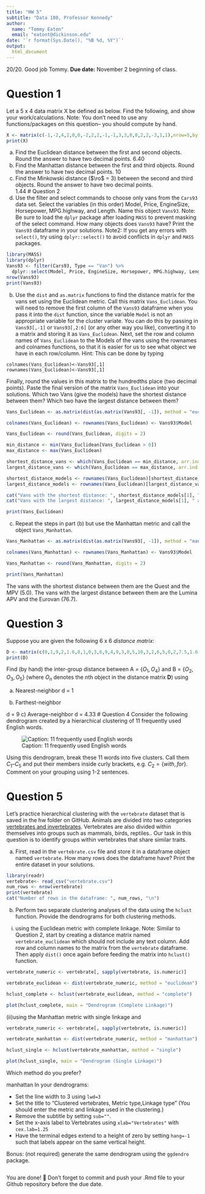 ```yaml
---
title: "HW 5"
subtitle: "Data 180, Professor Kennedy"
author: 
  name: "Tommy Eaton"
  email: "eatont@dickinson.edu"
date: '`r format(Sys.Date(), "%B %d, %Y")`'
output: 
  html_document
---
```

20/20. Good job Tommy. 
**Due date:** November 2 beginning of class.

# Question 1
Let a 5 x 4 data matrix X be defined as below. Find the following, and show your work/calculations. Note: You don't need to use any functions/packages on this question-- you should compute by hand.

```r
X <- matrix(c(-1,-2,4,2,0,0,-2,2,2,-1,-1,3,3,0,0,2,2,-3,1,1),nrow=5,byrow = T)
print(X)
```

a) Find the Euclidean distance between the first and second objects. Round the answer to have two decimal points. 
6.40
b) Find the Manhattan distance between the first and third objects. Round the answer to have two decimal points.
10
c) Find the Minkowski distance ($\ro$ = 3) between the second and third objects. Round the answer to have two decimal points.  
1.44
# Question 2
a) Use the filter and select commands to choose only vans from the `Cars93` data set. Select the variables (in this order) Model, Price, EngineSize, Horsepower, MPG.highway, and Length. Name this object `Vans93`. Note: Be sure to load the `dplyr` package after loading `MASS` to prevent masking of the select command. How many objects does `Vans93` have? Print the `Vans93` dataframe in your solutions. Note2: If you get any errors with `select()`, try using `dplyr::select()` to avoid conflicts in `dplyr` and `MASS` packages.
```r
library(MASS)
library(dplyr)
Vans93 <- filter(Cars93, Type == "Van") %>%
  dplyr::select(Model, Price, EngineSize, Horsepower, MPG.highway, Length)
nrow(Vans93)
print(Vans93)

```

b) Use the `dist` and `as.matrix` functions to find the distance matrix for the vans set using the Euclidean metric. Call this matrix `Vans_Euclidean`. You will need to remove the first column of the `Vans93` dataframe when you pass it into the `dist` function, since the variable `Model` is not an appropriate variable for the cluster variate. You can do this by passing in `Vans93[,-1]` or `Vans93[,2:6]` (or any other way you like), converting it to a matrix and storing it as `Vans_Euclidean`. Next, set the row and column names of `Vans_Euclidean` to the Models of the vans using the rownames and colnames functions, so that it is easier for us to see what object we have in each row/column. Hint: This can be done by typing

```
colnames(Vans_Euclidean)<-Vans93[,1]
rownames(Vans_Euclidean)<-Vans93[,1]
```

Finally, round the values in this matrix to the hundredths place (two decimal points). Paste the final version of the matrix `Vans_Euclidean` into your solutions. Which two Vans (give the models) have the shortest distance between them? Which two have the largest distance between them?
```r
Vans_Euclidean <- as.matrix(dist(as.matrix(Vans93[, -1]), method = "euclidean"))

colnames(Vans_Euclidean) <- rownames(Vans_Euclidean) <- Vans93$Model

Vans_Euclidean <- round(Vans_Euclidean, digits = 2)

min_distance <- min(Vans_Euclidean[Vans_Euclidean > 0])  
max_distance <- max(Vans_Euclidean)

shortest_distance_vans <- which(Vans_Euclidean == min_distance, arr.ind = TRUE)
largest_distance_vans <- which(Vans_Euclidean == max_distance, arr.ind = TRUE)

shortest_distance_models <- rownames(Vans_Euclidean)[shortest_distance_vans]
largest_distance_models <- rownames(Vans_Euclidean)[largest_distance_vans]

cat("Vans with the shortest distance: ", shortest_distance_models[1], " and ", shortest_distance_models[2], "\n")
cat("Vans with the largest distance: ", largest_distance_models[1], " and ", largest_distance_models[2], "\n")

print(Vans_Euclidean)

```



c) Repeat the steps in part (b) but use the Manhattan metric and call the object `Vans_Manhattan`.
```r
Vans_Manhattan <- as.matrix(dist(as.matrix(Vans93[, -1]), method = "manhattan"))

colnames(Vans_Manhattan) <- rownames(Vans_Manhattan) <- Vans93$Model

Vans_Manhattan <- round(Vans_Manhattan, digits = 2)

print(Vans_Manhattan)

```

The vans with the shortest distance between them are the Quest and the MPV (5.0). The vans with the largest distance between them are the Lumina APV and the Eurovan (76.7).

# Question 3
Suppose you are given the following 6 x 6 *distance matrix*:
```r
D <- matrix(c(0,1,9,2,1.6,8,1,0,3,6,9,4,9,3,0,5,10,3,2,6,5,0,2,7.5,1.6,9,10,2,0,5.5,8,4,3,7.5,5.5,0),nrow=6,byrow = T)
print(D)
```

Find (by hand) the inter-group distance between A = $\{O_1, O_4\}$ and B = $\{O_2, O_3, O_5\}$ (where $O_n$ denotes the $n$th object in the distance matrix **D**) using

a) Nearest-neighbor
d = 1


b) Farthest-neighbor

d = 9
c) Average-neighbor
d = 4.33
# Question 4
Consider the following dendrogram created by a hierarchical clustering of 11 frequently used English words.

![Caption: 11 frequently used English words](hw5-image.png)

Using this dendrogram, break these 11 words into five clusters. Call them $C_1 – C_5$ and put their members inside curly brackets, e.g. $C_2 = \{with, for\}$. Comment on your grouping using 1-2 sentences.



# Question 5
Let's practice hierarchical clustering with the `vertebrate` dataset that is saved in the hw folder on GitHub. Animals are divided into two categories [vertebrates and invertebrates](https://www.oum.ox.ac.uk/thezone/animals/animalid/divide.htm#:~:text=Invertebrates%20-%20animals%20without%20a%20backbone,a%20vertebrate%20or%20an%20invertebrate.). Vertebrates are also divided within themselves into groups such as mammals, birds, reptiles.. Our task in this question is to identify groups within vertebrates that share similar traits.

a) First, read in the `vertebrate.csv` file and store it in a dataframe object named `vertebrate`. How many rows does the dataframe have? Print the entire dataset in your solutions.
```r
library(readr)
vertebrate<- read_csv("vertebrate.csv")
num_rows <- nrow(vertebrate)
print(vertebrate)
cat("Number of rows in the dataframe: ", num_rows, "\n")
```

b) Perform two separate clustering analyses of the data using the `hclust` function. Provide the dendrograms for both clustering methods.

(i)	using the Euclidean metric with complete linkage. Note: Similar to Question 2, start by creating a distance matrix named `vertebrate_euclidean` which should not include any text column. Add row and column names to the matrix from the `vertebrate` dataframe. Then apply `dist()` once again before feeding the matrix into `hclust()` function.
```r
vertebrate_numeric <- vertebrate[, sapply(vertebrate, is.numeric)]

vertebrate_euclidean <- dist(vertebrate_numeric, method = "euclidean")

hclust_complete <- hclust(vertebrate_euclidean, method = "complete")

plot(hclust_complete, main = "Dendrogram (Complete Linkage)")

```

(ii)using the Manhattan metric with single linkage and
```r
vertebrate_numeric <- vertebrate[, sapply(vertebrate, is.numeric)]

vertebrate_manhattan <- dist(vertebrate_numeric, method = "manhattan")

hclust_single <- hclust(vertebrate_manhattan, method = "single")

plot(hclust_single, main = "Dendrogram (Single Linkage)")

```

Which method do you prefer?

manhattan 
In your dendrograms:

*	Set the line width to 3 using `lwd=3`
*	Set the title to "Clustered vertebrates, Metric type,\n Linkage type" (You should enter the metric and linkage used in the clustering.)
*	Remove the subtitle by setting `sub=""`.
*	Set the x-axis label to Vertebrates using `xlab="Vertebrates"` with `cex.lab=1.25`
*	Have the terminal edges extend to a height of zero by setting `hang=-1` such that labels appear on the same vertical height.



Bonus: (not required) generate the same dendrogram using the `ggdendro` package.

```r


```


You are done! 🏁 Don't forget to commit and push your .Rmd file to your Github repository before the due date.


